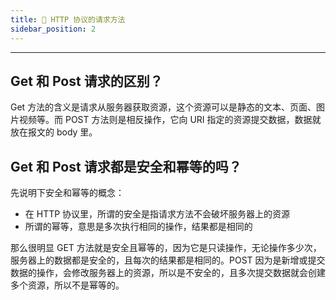 ```yaml
---
title: 💼 HTTP 协议的请求方法
sidebar_position: 2
---
```


----

## Get 和 Post 请求的区别？

Get 方法的含义是请求从服务器获取资源，这个资源可以是静态的文本、页面、图片视频等。而 POST 方法则是相反操作，它向 URI 指定的资源提交数据，数据就放在报文的 body 里。

## Get 和 Post 请求都是安全和幂等的吗？

先说明下安全和幂等的概念：

- 在 HTTP 协议里，所谓的安全是指请求方法不会破坏服务器上的资源
- 所谓的幂等，意思是多次执行相同的操作，结果都是相同的

那么很明显 GET 方法就是安全且幂等的，因为它是只读操作，无论操作多少次，服务器上的数据都是安全的，且每次的结果都是相同的。POST 因为是新增或提交数据的操作，会修改服务器上的资源，所以是不安全的，且多次提交数据就会创建多个资源，所以不是幂等的。
